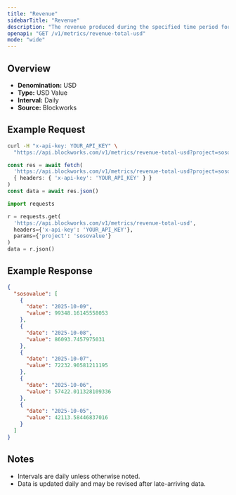 ```yaml
---
title: "Revenue"
sidebarTitle: "Revenue"
description: "The revenue produced during the specified time period for given project."
openapi: "GET /v1/metrics/revenue-total-usd"
mode: "wide"
---
```


## Overview

- **Denomination:** USD
- **Type:** USD Value
- **Interval:** Daily
- **Source:** Blockworks

## Example Request

<CodeGroup>

```bash cURL
curl -H "x-api-key: YOUR_API_KEY" \
  "https://api.blockworks.com/v1/metrics/revenue-total-usd?project=sosovalue"
```

```typescript TypeScript
const res = await fetch(
  'https://api.blockworks.com/v1/metrics/revenue-total-usd?project=sosovalue',
  { headers: { 'x-api-key': 'YOUR_API_KEY' } }
)
const data = await res.json()
```

```python Python
import requests

r = requests.get(
  'https://api.blockworks.com/v1/metrics/revenue-total-usd',
  headers={'x-api-key': 'YOUR_API_KEY'},
  params={'project': 'sosovalue'}
)
data = r.json()
```

</CodeGroup>

## Example Response

```json
{
  "sosovalue": [
    {
      "date": "2025-10-09",
      "value": 99348.16145558053
    },
    {
      "date": "2025-10-08",
      "value": 86093.7457975031
    },
    {
      "date": "2025-10-07",
      "value": 72232.90581211195
    },
    {
      "date": "2025-10-06",
      "value": 57422.011328109336
    },
    {
      "date": "2025-10-05",
      "value": 42113.58446837016
    }
  ]
}
```

## Notes
- Intervals are daily unless otherwise noted.
- Data is updated daily and may be revised after late-arriving data.